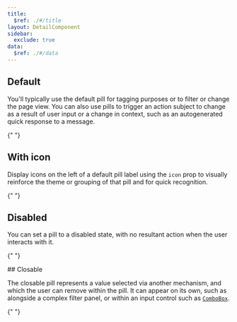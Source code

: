 ```yaml
---
title:
  $ref: ./#/title
layout: DetailComponent
sidebar:
  exclude: true
data:
  $ref: ./#/data
---
```


## Default

You'll typically use the default pill for tagging purposes or to filter or change the page view. You can also use pills to trigger an action subject to change as a result of user input or a change in context, such as an autogenerated quick response to a message.

{" "}

<LivePreview componentName="pill" exampleName="Default" />

## With icon

Display icons on the left of a default pill label using the `icon` prop to visually reinforce the theme or grouping of that pill and for quick recognition.

{" "}

<LivePreview componentName="pill" exampleName="Icon" />

## Disabled

You can set a pill to a disabled state, with no resultant action when the user interacts with it.

{" "}

<LivePreview componentName="pill" exampleName="Disabled" />
## Closable

The closable pill represents a value selected via another mechanism, and which the user can remove within the pill. It can appear on its own, such as alongside a complex filter panel, or within an input control such as [`ComboBox`](../combo-box).

{" "}

<LivePreview componentName="pill" exampleName="Closable" />
